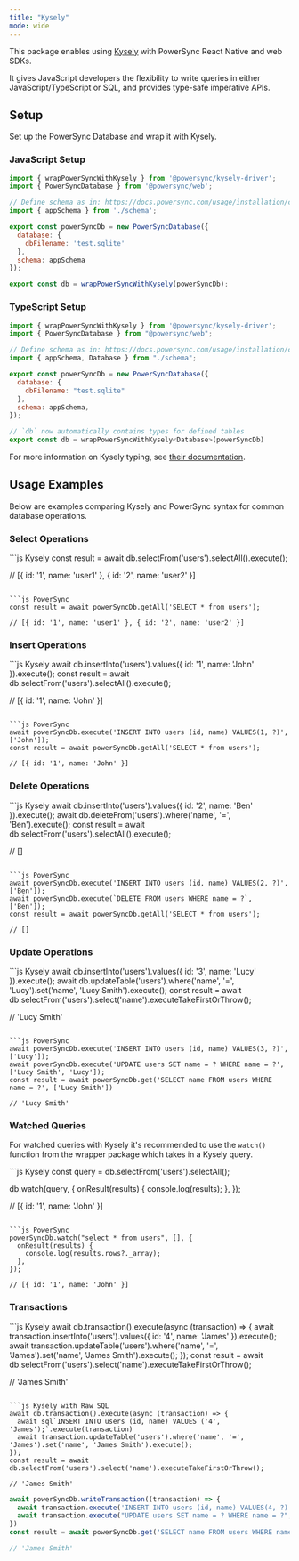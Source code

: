```yaml
---
title: "Kysely"
mode: wide
---
```


<Card
  title="npm: @powersync/kysely-driver"
  icon="npm"
  href="https://www.npmjs.com/package/@powersync/kysely-driver"
  horizontal
/>

This package enables using [Kysely](https://kysely.dev/) with PowerSync React Native and web SDKs.

It gives JavaScript developers the flexibility to write queries in either JavaScript/TypeScript or SQL, and provides type-safe imperative APIs.

## Setup

Set up the PowerSync Database and wrap it with Kysely.

### JavaScript Setup

```js
import { wrapPowerSyncWithKysely } from '@powersync/kysely-driver';
import { PowerSyncDatabase } from '@powersync/web';

// Define schema as in: https://docs.powersync.com/usage/installation/client-side-setup/define-your-schema
import { appSchema } from './schema';

export const powerSyncDb = new PowerSyncDatabase({
  database: {
    dbFilename: 'test.sqlite'
  },
  schema: appSchema
});

export const db = wrapPowerSyncWithKysely(powerSyncDb);
```

### TypeScript Setup

```js
import { wrapPowerSyncWithKysely } from '@powersync/kysely-driver';
import { PowerSyncDatabase } from "@powersync/web";

// Define schema as in: https://docs.powersync.com/usage/installation/client-side-setup/define-your-schema
import { appSchema, Database } from "./schema";

export const powerSyncDb = new PowerSyncDatabase({
  database: {
    dbFilename: "test.sqlite"
  },
  schema: appSchema,
});

// `db` now automatically contains types for defined tables
export const db = wrapPowerSyncWithKysely<Database>(powerSyncDb)
```

For more information on Kysely typing, see [their documentation](https://kysely.dev/docs/getting-started#types).

## Usage Examples

Below are examples comparing Kysely and PowerSync syntax for common database operations.

### Select Operations

<CodeGroup>
  ```js Kysely
  const result = await db.selectFrom('users').selectAll().execute();

  // [{ id: '1', name: 'user1' }, { id: '2', name: 'user2' }]
  ```

  ```js PowerSync
  const result = await powerSyncDb.getAll('SELECT * from users');

  // [{ id: '1', name: 'user1' }, { id: '2', name: 'user2' }]
  ```
</CodeGroup>

### Insert Operations

<CodeGroup>
  ```js Kysely
  await db.insertInto('users').values({ id: '1', name: 'John' }).execute();
  const result = await db.selectFrom('users').selectAll().execute();

  // [{ id: '1', name: 'John' }]
  ```

  ```js PowerSync
  await powerSyncDb.execute('INSERT INTO users (id, name) VALUES(1, ?)', ['John']);
  const result = await powerSyncDb.getAll('SELECT * from users');

  // [{ id: '1', name: 'John' }]
  ```
</CodeGroup>

### Delete Operations

<CodeGroup>
  ```js Kysely
  await db.insertInto('users').values({ id: '2', name: 'Ben' }).execute();
  await db.deleteFrom('users').where('name', '=', 'Ben').execute();
  const result = await db.selectFrom('users').selectAll().execute();

  // []
  ```

  ```js PowerSync
  await powerSyncDb.execute('INSERT INTO users (id, name) VALUES(2, ?)', ['Ben']);
  await powerSyncDb.execute(`DELETE FROM users WHERE name = ?`, ['Ben']);
  const result = await powerSyncDb.getAll('SELECT * from users');

  // []
  ```
</CodeGroup>

### Update Operations

<CodeGroup>
  ```js Kysely
  await db.insertInto('users').values({ id: '3', name: 'Lucy' }).execute();
  await db.updateTable('users').where('name', '=', 'Lucy').set('name', 'Lucy Smith').execute();
  const result = await db.selectFrom('users').select('name').executeTakeFirstOrThrow();

  // 'Lucy Smith'
  ```

  ```js PowerSync
  await powerSyncDb.execute('INSERT INTO users (id, name) VALUES(3, ?)', ['Lucy']);
  await powerSyncDb.execute('UPDATE users SET name = ? WHERE name = ?', ['Lucy Smith', 'Lucy']);
  const result = await powerSyncDb.get('SELECT name FROM users WHERE name = ?', ['Lucy Smith'])

  // 'Lucy Smith'
  ```
</CodeGroup>

### Watched Queries

For watched queries with Kysely it's recommended to use the `watch()` function from the wrapper package which takes in a Kysely query. 

<CodeGroup>
  ```js Kysely
  const query = db.selectFrom('users').selectAll();

  db.watch(query, {
    onResult(results) {
      console.log(results);
    },
  });

  // [{ id: '1', name: 'John' }]
  ```

  ```js PowerSync
  powerSyncDb.watch("select * from users", [], {
    onResult(results) {
      console.log(results.rows?._array);
    },
  });

  // [{ id: '1', name: 'John' }]
  ```
</CodeGroup>

### Transactions

<CodeGroup>
  ```js Kysely
  await db.transaction().execute(async (transaction) => {
    await transaction.insertInto('users').values({ id: '4', name: 'James' }).execute();
    await transaction.updateTable('users').where('name', '=', 'James').set('name', 'James Smith').execute();
  });
  const result = await db.selectFrom('users').select('name').executeTakeFirstOrThrow();

  // 'James Smith'
  ```

  ```js Kysely with Raw SQL
  await db.transaction().execute(async (transaction) => {
    await sql`INSERT INTO users (id, name) VALUES ('4', 'James');`.execute(transaction)
    await transaction.updateTable('users').where('name', '=', 'James').set('name', 'James Smith').execute();
  });
  const result = await db.selectFrom('users').select('name').executeTakeFirstOrThrow();

  // 'James Smith'
  ```

  ```js PowerSync
  await powerSyncDb.writeTransaction((transaction) => {
    await transaction.execute('INSERT INTO users (id, name) VALUES(4, ?)', ['James']);
    await transaction.execute("UPDATE users SET name = ? WHERE name = ?", ['James Smith', 'James']);
  })
  const result = await powerSyncDb.get('SELECT name FROM users WHERE name = ?', ['James Smith'])

  // 'James Smith'
  ```
</CodeGroup>
